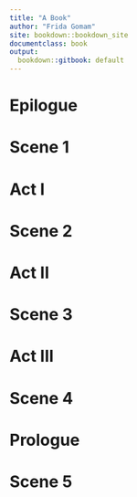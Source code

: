 ```yaml
---
title: "A Book"
author: "Frida Gomam"
site: bookdown::bookdown_site
documentclass: book
output:
  bookdown::gitbook: default
---
```


# Epilogue
# Scene 1
# Act I
# Scene 2
# Act II
# Scene 3
# Act III
# Scene 4
# Prologue
# Scene 5
